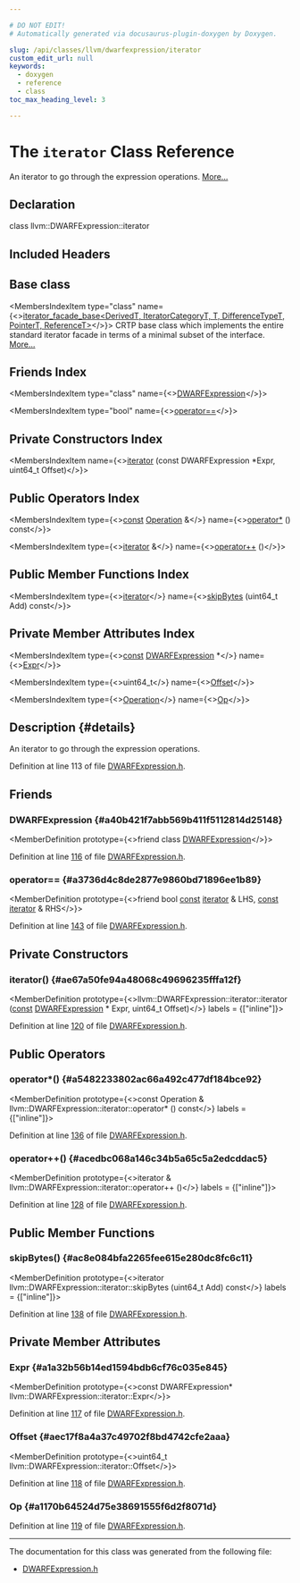 ```yaml
---

# DO NOT EDIT!
# Automatically generated via docusaurus-plugin-doxygen by Doxygen.

slug: /api/classes/llvm/dwarfexpression/iterator
custom_edit_url: null
keywords:
  - doxygen
  - reference
  - class
toc_max_heading_level: 3

---
```





# The `iterator` Class Reference

<DoxygenPage pluginConfig={pluginConfig}>

An iterator to go through the expression operations. <a href="#details">More...</a>

## Declaration

<CodeBlock>class llvm::DWARFExpression::iterator</CodeBlock>

## Included Headers

<IncludesList>
<IncludesListItem
  filePath="llvm/DebugInfo/DWARF/DWARFExpression.h"
  permalink="/docs/api/files/include/include/llvm/include/llvm/debuginfo/include/llvm/debuginfo/dwarf/dwarfexpression-h"
  isLocal="true" />
</IncludesList>

## Base class

<MembersIndex>

<MembersIndexItem
  type="class"
  name={<><a href="/docs/api/classes/llvm/iterator-facade-base">iterator&#95;facade&#95;base&lt;DerivedT, IteratorCategoryT, T, DifferenceTypeT, PointerT, ReferenceT&gt;</a></>}>
CRTP base class which implements the entire standard iterator facade in terms of a minimal subset of the interface. <a href="/docs/api/classes/llvm/iterator-facade-base/#details">More...</a>
</MembersIndexItem>

</MembersIndex>

## Friends Index

<MembersIndex>

<MembersIndexItem
  type="class"
  name={<><a href="#a40b421f7abb569b411f5112814d25148">DWARFExpression</a></>}>
</MembersIndexItem>

<MembersIndexItem
  type="bool"
  name={<><a href="#a3736d4c8de2877e9860bd71896ee1b89">operator==</a></>}>
</MembersIndexItem>

</MembersIndex>

## Private Constructors Index

<MembersIndex>

<MembersIndexItem
  name={<><a href="#ae67a50fe94a48068c49696235fffa12f">iterator</a> (const DWARFExpression &#42;Expr, uint64&#95;t Offset)</>}>
</MembersIndexItem>

</MembersIndex>

## Public Operators Index

<MembersIndex>

<MembersIndexItem
  type={<><a href="/docs/api/files/lib/lib/target/lib/target/aarch64/aarch64promoteconstant-cpp/#a90f8350fecae261c25be85d38b451bff">const</a> <a href="/docs/api/classes/llvm/dwarfexpression/operation">Operation</a> &amp;</>}
  name={<><a href="#a5482233802ac66a492c477df184bce92">operator&#42;</a> () const</>}>
</MembersIndexItem>

<MembersIndexItem
  type={<><a href="/docs/api/classes/llvm/dwarfexpression/iterator">iterator</a> &amp;</>}
  name={<><a href="#acedbc068a146c34b5a65c5a2edcddac5">operator++</a> ()</>}>
</MembersIndexItem>

</MembersIndex>

## Public Member Functions Index

<MembersIndex>

<MembersIndexItem
  type={<><a href="/docs/api/classes/llvm/dwarfexpression/iterator">iterator</a></>}
  name={<><a href="#ac8e084bfa2265fee615e280dc8fc6c11">skipBytes</a> (uint64&#95;t Add) const</>}>
</MembersIndexItem>

</MembersIndex>

## Private Member Attributes Index

<MembersIndex>

<MembersIndexItem
  type={<><a href="/docs/api/files/lib/lib/target/lib/target/aarch64/aarch64promoteconstant-cpp/#a90f8350fecae261c25be85d38b451bff">const</a> <a href="/docs/api/classes/llvm/dwarfexpression">DWARFExpression</a> &#42;</>}
  name={<><a href="#a1a32b56b14ed1594bdb6cf76c035e845">Expr</a></>}>
</MembersIndexItem>

<MembersIndexItem
  type={<>uint64&#95;t</>}
  name={<><a href="#aec17f8a4a37c49702f8bd4742cfe2aaa">Offset</a></>}>
</MembersIndexItem>

<MembersIndexItem
  type={<><a href="/docs/api/classes/llvm/dwarfexpression/operation">Operation</a></>}
  name={<><a href="#a1170b64524d75e38691555f6d2f8071d">Op</a></>}>
</MembersIndexItem>

</MembersIndex>

## Description {#details}

An iterator to go through the expression operations.

Definition at line 113 of file <a href="/docs/api/files/include/include/llvm/include/llvm/debuginfo/include/llvm/debuginfo/dwarf/dwarfexpression-h">DWARFExpression.h</a>.

<SectionDefinition>

## Friends

### DWARFExpression {#a40b421f7abb569b411f5112814d25148}

<MemberDefinition
  prototype={<>friend class <a href="/docs/api/classes/llvm/dwarfexpression">DWARFExpression</a></>}>

Definition at line <a href="/docs/api/files/include/include/llvm/include/llvm/debuginfo/include/llvm/debuginfo/dwarf/dwarfexpression-h/#l00116">116</a> of file <a href="/docs/api/files/include/include/llvm/include/llvm/debuginfo/include/llvm/debuginfo/dwarf/dwarfexpression-h">DWARFExpression.h</a>.
</MemberDefinition>

### operator== {#a3736d4c8de2877e9860bd71896ee1b89}

<MemberDefinition
  prototype={<>friend bool <a href="/docs/api/files/lib/lib/target/lib/target/aarch64/aarch64promoteconstant-cpp/#a90f8350fecae261c25be85d38b451bff">const</a> <a href="/docs/api/classes/llvm/dwarfexpression/iterator">iterator</a> &amp; LHS, <a href="/docs/api/files/lib/lib/target/lib/target/aarch64/aarch64promoteconstant-cpp/#a90f8350fecae261c25be85d38b451bff">const</a> <a href="/docs/api/classes/llvm/dwarfexpression/iterator">iterator</a> &amp; RHS</>}>

Definition at line <a href="/docs/api/files/include/include/llvm/include/llvm/debuginfo/include/llvm/debuginfo/dwarf/dwarfexpression-h/#l00143">143</a> of file <a href="/docs/api/files/include/include/llvm/include/llvm/debuginfo/include/llvm/debuginfo/dwarf/dwarfexpression-h">DWARFExpression.h</a>.
</MemberDefinition>

</SectionDefinition>

<SectionDefinition>

## Private Constructors

### iterator() {#ae67a50fe94a48068c49696235fffa12f}

<MemberDefinition
  prototype={<>llvm::DWARFExpression::iterator::iterator (<a href="/docs/api/files/lib/lib/target/lib/target/aarch64/aarch64promoteconstant-cpp/#a90f8350fecae261c25be85d38b451bff">const</a> <a href="/docs/api/classes/llvm/dwarfexpression">DWARFExpression</a> &#42; Expr, uint64&#95;t Offset)</>}
  labels = {["inline"]}>

Definition at line <a href="/docs/api/files/include/include/llvm/include/llvm/debuginfo/include/llvm/debuginfo/dwarf/dwarfexpression-h/#l00120">120</a> of file <a href="/docs/api/files/include/include/llvm/include/llvm/debuginfo/include/llvm/debuginfo/dwarf/dwarfexpression-h">DWARFExpression.h</a>.
</MemberDefinition>

</SectionDefinition>

<SectionDefinition>

## Public Operators

### operator&#42;() {#a5482233802ac66a492c477df184bce92}

<MemberDefinition
  prototype={<>const Operation &amp; llvm::DWARFExpression::iterator::operator&#42; () const</>}
  labels = {["inline"]}>

Definition at line <a href="/docs/api/files/include/include/llvm/include/llvm/debuginfo/include/llvm/debuginfo/dwarf/dwarfexpression-h/#l00136">136</a> of file <a href="/docs/api/files/include/include/llvm/include/llvm/debuginfo/include/llvm/debuginfo/dwarf/dwarfexpression-h">DWARFExpression.h</a>.
</MemberDefinition>

### operator++() {#acedbc068a146c34b5a65c5a2edcddac5}

<MemberDefinition
  prototype={<>iterator &amp; llvm::DWARFExpression::iterator::operator++ ()</>}
  labels = {["inline"]}>

Definition at line <a href="/docs/api/files/include/include/llvm/include/llvm/debuginfo/include/llvm/debuginfo/dwarf/dwarfexpression-h/#l00128">128</a> of file <a href="/docs/api/files/include/include/llvm/include/llvm/debuginfo/include/llvm/debuginfo/dwarf/dwarfexpression-h">DWARFExpression.h</a>.
</MemberDefinition>

</SectionDefinition>

<SectionDefinition>

## Public Member Functions

### skipBytes() {#ac8e084bfa2265fee615e280dc8fc6c11}

<MemberDefinition
  prototype={<>iterator llvm::DWARFExpression::iterator::skipBytes (uint64&#95;t Add) const</>}
  labels = {["inline"]}>

Definition at line <a href="/docs/api/files/include/include/llvm/include/llvm/debuginfo/include/llvm/debuginfo/dwarf/dwarfexpression-h/#l00138">138</a> of file <a href="/docs/api/files/include/include/llvm/include/llvm/debuginfo/include/llvm/debuginfo/dwarf/dwarfexpression-h">DWARFExpression.h</a>.
</MemberDefinition>

</SectionDefinition>

<SectionDefinition>

## Private Member Attributes

### Expr {#a1a32b56b14ed1594bdb6cf76c035e845}

<MemberDefinition
  prototype={<>const DWARFExpression&#42; llvm::DWARFExpression::iterator::Expr</>}>

Definition at line <a href="/docs/api/files/include/include/llvm/include/llvm/debuginfo/include/llvm/debuginfo/dwarf/dwarfexpression-h/#l00117">117</a> of file <a href="/docs/api/files/include/include/llvm/include/llvm/debuginfo/include/llvm/debuginfo/dwarf/dwarfexpression-h">DWARFExpression.h</a>.
</MemberDefinition>

### Offset {#aec17f8a4a37c49702f8bd4742cfe2aaa}

<MemberDefinition
  prototype={<>uint64&#95;t llvm::DWARFExpression::iterator::Offset</>}>

Definition at line <a href="/docs/api/files/include/include/llvm/include/llvm/debuginfo/include/llvm/debuginfo/dwarf/dwarfexpression-h/#l00118">118</a> of file <a href="/docs/api/files/include/include/llvm/include/llvm/debuginfo/include/llvm/debuginfo/dwarf/dwarfexpression-h">DWARFExpression.h</a>.
</MemberDefinition>

### Op {#a1170b64524d75e38691555f6d2f8071d}

<MemberDefinition
  prototype="Operation llvm::DWARFExpression::iterator::Op">

Definition at line <a href="/docs/api/files/include/include/llvm/include/llvm/debuginfo/include/llvm/debuginfo/dwarf/dwarfexpression-h/#l00119">119</a> of file <a href="/docs/api/files/include/include/llvm/include/llvm/debuginfo/include/llvm/debuginfo/dwarf/dwarfexpression-h">DWARFExpression.h</a>.
</MemberDefinition>

</SectionDefinition>

<hr/>

The documentation for this class was generated from the following file:

<ul>
<li><a href="/docs/api/files/include/include/llvm/include/llvm/debuginfo/include/llvm/debuginfo/dwarf/dwarfexpression-h">DWARFExpression.h</a></li>
</ul>

</DoxygenPage>
